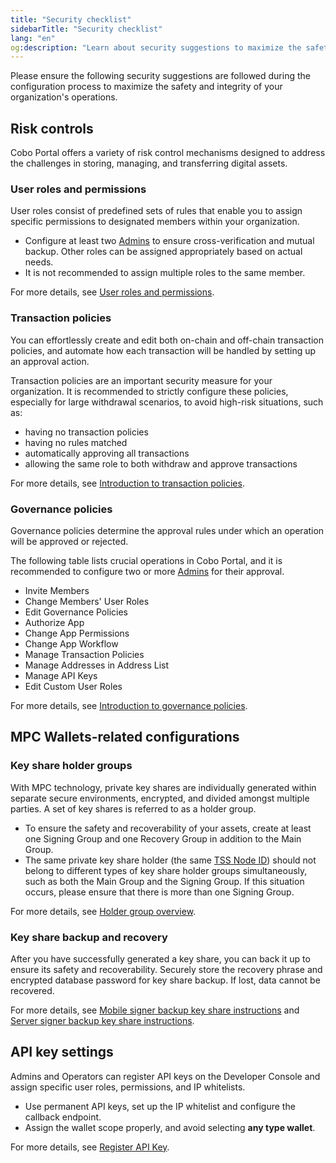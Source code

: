 ```yaml
---
title: "Security checklist"
sidebarTitle: "Security checklist"
lang: "en"
og:description: "Learn about security suggestions to maximize the safety and integrity of your organization's operations."
---
```


Please ensure the following security suggestions are followed during the configuration process to maximize the safety and integrity of your organization's operations.

## Risk controls

Cobo Portal offers a variety of risk control mechanisms designed to address the challenges in storing, managing, and transferring digital assets.

### User roles and permissions

User roles consist of predefined sets of rules that enable you to assign specific permissions to designated members within your organization.

- Configure at least two [Admins](/en/portal/organization/roles-and-permissions) to ensure cross-verification and mutual backup. Other roles can be assigned appropriately based on actual needs. 
- It is not recommended to assign multiple roles to the same member.

For more details, see [User roles and permissions](/en/portal/organization/roles-and-permissions).

### Transaction policies

You can effortlessly create and edit both on-chain and off-chain transaction policies, and automate how each transaction will be handled by setting up an approval action.

Transaction policies are an important security measure for your organization. It is recommended to strictly configure these policies, especially for large withdrawal scenarios, to avoid high-risk situations, such as:
- having no transaction policies
- having no rules matched
- automatically approving all transactions
- allowing the same role to both withdraw and approve transactions

For more details, see [Introduction to transaction policies](/en/portal/risk-controls/tx-policies-overview).

### Governance policies

Governance policies determine the approval rules under which an operation will be approved or rejected. 

The following table lists crucial operations in Cobo Portal, and it is recommended to configure two or more [Admins](/en/portal/organization/roles-and-permissions) for their approval.

- Invite Members
- Change Members' User Roles
- Edit Governance Policies
- Authorize App
- Change App Permissions
- Change App Workflow
- Manage Transaction Policies
- Manage Addresses in Address List
- Manage API Keys
- Edit Custom User Roles

For more details, see [Introduction to governance policies](/en/portal/organization/governance-intro).

## MPC Wallets-related configurations

### Key share holder groups

With MPC technology, private key shares are individually generated within separate secure environments, encrypted, and divided amongst multiple parties. A set of key shares is referred to as a holder group.

- To ensure the safety and recoverability of your assets, create at least one Signing Group and one Recovery Group in addition to the Main Group.
- The same private key share holder (the same [TSS Node ID](/en/portal/glossary#tss-node)) should not belong to different types of key share holder groups simultaneously, such as both the Main Group and the Signing Group. If this situation occurs, please ensure that there is more than one Signing Group.

For more details, see [Holder group overview](/en/portal/mpc-wallets/ocw/holder-group-overview).

### Key share backup and recovery

After you have successfully generated a key share, you can back it up to ensure its safety and recoverability. Securely store the recovery phrase and encrypted database password for key share backup. If lost, data cannot be recovered.

For more details, see [Mobile signer backup key share instructions](/en/guard/generate-and-back-up-key-shares#backup-private-key-shares) and [Server signer backup key share instructions](https://www.cobo.com/developers/v2/guides/mpc-wallets/server-co-signer/key-shares-backup).

## API key settings

Admins and Operators can register API keys on the Developer Console and assign specific user roles, permissions, and IP whitelists.

- Use permanent API keys, set up the IP whitelist and configure the callback endpoint.
- Assign the wallet scope properly, and avoid selecting **any type wallet**.

For more details, see [Register API Key](/en/portal/developer-console/create-api-key).
